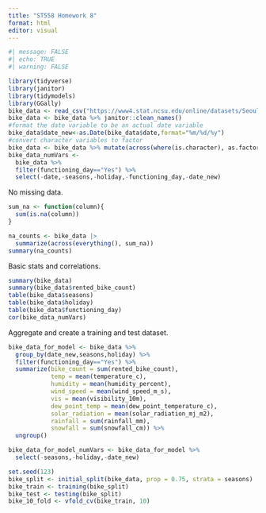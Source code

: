 ```yaml
---
title: "ST558 Homework 8"
format: html
editor: visual
---
```


```r
#| message: FALSE
#| echo: TRUE
#| warning: FALSE

library(tidyverse)
library(janitor)
library(tidymodels)
library(GGally)
bike_data <- read_csv("https://www4.stat.ncsu.edu/online/datasets/SeoulBikeData.csv",locale = locale(encoding = "ISO-8859-1"))
bike_data <- bike_data %>% janitor::clean_names()
#format the date variable to be an actual date variable
bike_data$date_new<-as.Date(bike_data$date,format="%m/%d/%y")
#convert character variables to factor
bike_data <- bike_data %>% mutate(across(where(is.character), as.factor))
bike_data_numVars <- 
  bike_data %>%
  filter(functioning_day=="Yes") %>%
  select(-date,-seasons,-holiday,-functioning_day,-date_new) 

```

No missing data.

```r
sum_na <- function(column){
  sum(is.na(column))
}

na_counts <- bike_data |>
  summarize(across(everything(), sum_na))
summary(na_counts)
```

Basic stats and correlations.

```r

summary(bike_data)
summary(bike_data$rented_bike_count)
table(bike_data$seasons)
table(bike_data$holiday)
table(bike_data$functioning_day)
cor(bike_data_numVars)

```

Aggregate and create a training and test dataset.

```r

bike_data_for_model <- bike_data %>%
  group_by(date_new,seasons,holiday) %>%
  filter(functioning_day=="Yes") %>%
  summarize(bike_count = sum(rented_bike_count),
            temp = mean(temperature_c),
            humidity = mean(humidity_percent),
            wind_speed = mean(wind_speed_m_s),
            vis = mean(visibility_10m),
            dew_point_temp = mean(dew_point_temperature_c),
            solar_radiation = mean(solar_radiation_mj_m2),
            rainfall = sum(rainfall_mm),
            snowfall = sum(snowfall_cm)) %>%
  ungroup()

bike_data_for_model_numVars <- bike_data_for_model %>%
  select(-seasons,-holiday,-date_new) 

set.seed(123)
bike_split <- initial_split(bike_data, prop = 0.75, strata = seasons)
bike_train <- training(bike_split)
bike_test <- testing(bike_split)
bike_10_fold <- vfold_cv(bike_train, 10)

```

